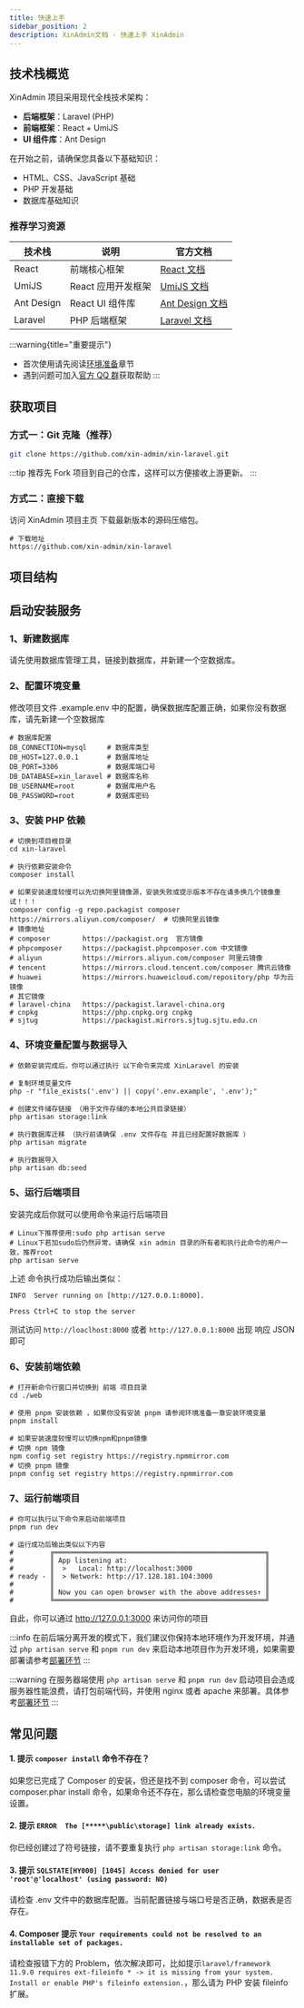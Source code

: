 ```yaml
---
title: 快速上手
sidebar_position: 2
description: XinAdmin文档 - 快速上手 XinAdmin
---
```


## 技术栈概览

XinAdmin 项目采用现代全栈技术架构：

- **后端框架**：Laravel (PHP)
- **前端框架**：React + UmiJS
- **UI 组件库**：Ant Design

在开始之前，请确保您具备以下基础知识：

- HTML、CSS、JavaScript 基础
- PHP 开发基础
- 数据库基础知识

### 推荐学习资源

| 技术栈     | 说明               | 官方文档                                        |
| ---------- | ------------------ | ----------------------------------------------- |
| React      | 前端核心框架       | [React 文档](https://react.docschina.org/)      |
| UmiJS      | React 应用开发框架 | [UmiJS 文档](https://umijs.org/)                |
| Ant Design | React UI 组件库    | [Ant Design 文档](https://ant.design/index-cn/) |
| Laravel    | PHP 后端框架       | [Laravel 文档](https://laravel.com/)            |

:::warning{title="重要提示"}

- 首次使用请先阅读[环境准备](/laravel/dev)章节
- 遇到问题可加入[官方 QQ 群](/introduce/author#联系我)获取帮助
  :::

## 获取项目

### 方式一：Git 克隆（推荐）

```bash
git clone https://github.com/xin-admin/xin-laravel.git
```

:::tip
推荐先 Fork 项目到自己的仓库，这样可以方便接收上游更新。
:::

### 方式二：直接下载

访问 XinAdmin 项目主页 下载最新版本的源码压缩包。

```shell
# 下载地址
https://github.com/xin-admin/xin-laravel
```

## 项目结构


  [//]: # (<ul>)

[//]: # (  <li> app <small>应用程序目录，包含应用程序的核心代码</small>)

[//]: # (    <ul>)

[//]: # (      <li>Enum <small>枚举类</small>)

[//]: # (        <ul></ul>)

[//]: # (      </li>)

[//]: # (      <li>Exceptions <small>异常处理类目录</small>)

[//]: # (        <ul></ul>)

[//]: # (      </li>)

[//]: # (      <li>Http <small>请求目录，所有的请求接口都在这里面实现</small>)

[//]: # (        <ul>)

[//]: # (          <li>Admin <small>管理员后台目录</small>)

[//]: # (            <ul>)

[//]: # (              <li>Controller <small>控制器目录</small></li>)

[//]: # (              <li>Requests <small>表单请求目录</small></li>)

[//]: # (            </ul>)

[//]: # (          </li>)

[//]: # (          <li>App <small>会员前台目录</small>)

[//]: # (            <ul>)

[//]: # (              <li>Controller <small>控制器目录</small></li>)

[//]: # (              <li>Requests <small>表单请求目录</small></li>)

[//]: # (            </ul>)

[//]: # (          </li>)

[//]: # (          <li>BaseController.php <small>基础控制器文件</small></li>)

[//]: # (        </ul>)

[//]: # (      </li>)

[//]: # (      <li>Middleware <small>中间件目录</small>)

[//]: # (        <ul></ul>)

[//]: # (      </li>)

[//]: # (      <li>Models <small>模型目录</small>)

[//]: # (        <ul></ul>)

[//]: # (      </li>)

[//]: # (      <li>Service <small>服务类目录</small>)

[//]: # (        <ul></ul>)

[//]: # (      </li>)

[//]: # (      <li>helpers.php <small>公共文件</small></li>)

[//]: # (    </ul>)

[//]: # (  </li>)

[//]: # (  <li> bootstrap <ul></ul> </li>)

[//]: # (  <li> config <small>配置目录，该目录包含应用程序的所有配置文件</small> <ul></ul></li>)

[//]: # (  <li> database <small>数据库目录，该目录包含您的数据库迁移、模型工厂和种子。</small> <ul></ul></li>)

[//]: # (  <li> extends <small>扩展目录，该目录是系统扩展的目录。</small> <ul></ul></li>)

[//]: # (  <li> public <small>公共目录，该文件是进入应用程序的所有请求的入口点。</small> <ul></ul></li>)

[//]: # (  <li> resources <small>资源目录</small> <ul></ul></li>)

[//]: # (  <li> routes <small>路由目录，该目录包含应用程序的所有路由定义。</small> <ul></ul></li>)

[//]: # (  <li> storage <small>缓存目录</small> <ul></ul></li>)

[//]: # (  <li> vendor <small>依赖目录</small> <ul></ul></li>)

[//]: # (  <li> web <small>前端UI目录</small> <ul>)

[//]: # (    <li>public <small>公共文件目录</small><ul></ul></li>)

[//]: # (    <li>src <small>前端资源目录</small><ul></ul></li>)

[//]: # (    <li>types <small>ts类型目录</small><ul></ul></li>)

[//]: # (    <li>...</li>)

[//]: # (  </ul></li>)

[//]: # (  <li>.env.example <small>环境变量文件</small></li>)

[//]: # (  <li>.gitignore <small>Git忽略配置文件</small></li>)

[//]: # (  <li>composer.json <small>依赖配置文件</small></li>)

[//]: # (  <li>README.md <small>项目描述</small></li>)

[//]: # (</ul>)

## 启动安装服务

### 1、新建数据库

请先使用数据库管理工具，链接到数据库，并新建一个空数据库。

### 2、配置环境变量

修改项目文件 .example.env 中的配置，确保数据库配置正确，如果你没有数据库，请先新建一个空数据库

```shell
# 数据库配置
DB_CONNECTION=mysql     # 数据库类型
DB_HOST=127.0.0.1       # 数据库地址
DB_PORT=3306            # 数据库端口号
DB_DATABASE=xin_laravel # 数据库名称
DB_USERNAME=root        # 数据库用户名
DB_PASSWORD=root        # 数据库密码
```

### 3、安装 PHP 依赖

```shell
# 切换到项目根目录
cd xin-laravel

# 执行依赖安装命令
composer install

# 如果安装速度较慢可以先切换阿里镜像源，安装失败或提示版本不存在请多换几个镜像重试！！！
composer config -g repo.packagist composer https://mirrors.aliyun.com/composer/  # 切换阿里云镜像
# 镜像地址
# composer        https://packagist.org  官方镜像
# phpcomposer     https://packagist.phpcomposer.com 中文镜像
# aliyun          https://mirrors.aliyun.com/composer 阿里云镜像
# tencent         https://mirrors.cloud.tencent.com/composer 腾讯云镜像
# huawei          https://mirrors.huaweicloud.com/repository/php 华为云镜像
# 其它镜像
# laravel-china   https://packagist.laravel-china.org
# cnpkg           https://php.cnpkg.org cnpkg
# sjtug           https://packagist.mirrors.sjtug.sjtu.edu.cn

```

### 4、环境变量配置与数据导入

```shell
# 依赖安装完成后，你可以通过执行 以下命令来完成 XinLaravel 的安装

# 复制环境变量文件
php -r "file_exists('.env') || copy('.env.example', '.env');"

# 创建文件储存链接 （用于文件存储的本地公共目录链接）
php artisan storage:link

# 执行数据库迁移 （执行前请确保 .env 文件存在 并且已经配置好数据库 ）
php artisan migrate

# 执行数据导入
php artisan db:seed

```

### 5、运行后端项目

安装完成后你就可以使用命令来运行后端项目

```shell
# Linux下推荐使用:sudo php artisan serve
# Linux下若加sudo后仍然异常，请确保 xin admin 目录的所有者和执行此命令的用户一致，推荐root
php artisan serve
```

上述 命令执行成功后输出类似：

```shell
INFO  Server running on [http://127.0.0.1:8000].

Press Ctrl+C to stop the server
```

测试访问 `http://loaclhost:8000` 或者 `http://127.0.0.1:8000` 出现 响应 JSON 即可

### 6、安装前端依赖

```shell
# 打开新命令行窗口并切换到 前端 项目目录
cd ./web

# 使用 pnpm 安装依赖 ，如果你没有安装 pnpm 请参阅环境准备一章安装环境变量
pnpm install

# 如果安装速度较慢可以切换npm和pnpm镜像
# 切换 npm 镜像
npm config set registry https://registry.npmmirror.com
# 切换 pnpm 镜像
pnpm config set registry https://registry.npmmirror.com
```

### 7、运行前端项目

```shell
# 你可以执行以下命令来启动前端项目
pnpm run dev

# 运行成功后输出类似以下内容
#         ╔════════════════════════════════════════════════════╗
#         ║ App listening at:                                  ║
#         ║  >   Local: http://localhost:3000                  ║
# ready - ║  > Network: http://17.128.181.104:3000             ║
#         ║                                                    ║
#         ║ Now you can open browser with the above addresses↑ ║
#         ╚════════════════════════════════════════════════════╝
```

自此，你可以通过 http://127.0.0.1:3000 来访问你的项目

:::info
在前后端分离开发的模式下，我们建议你保持本地环境作为开发环境，并通过 `php artisan serve` 和 `pnpm run dev` 来启动本地项目作为开发环境，如果需要部署请参考[部署环节](/laravel/deployment)
:::

:::warning
在服务器端使用 `php artisan serve` 和 `pnpm run dev` 启动项目会造成服务器性能浪费，请打包前端代码，并使用 nginx 或者 apache 来部署。具体参考[部署环节](/laravel/deployment)
:::

## 常见问题

#### 1. 提示 `composer install` 命令不存在？

如果您已完成了 Composer 的安装，但还是找不到 composer 命令，可以尝试 composer.phar install 命令，如果命令还不存在，那么请检查您电脑的环境变量设置。

#### 2. 提示 `ERROR  The [*****\public\storage] link already exists. `

你已经创建过了符号链接，请不要重复执行 `php artisan storage:link` 命令。

#### 3. 提示 `SQLSTATE[HY000] [1045] Access denied for user 'root'@'localhost' (using password: NO)`

请检查 .env 文件中的数据库配置。当前配置链接与端口号是否正确，数据表是否存在。

#### 4. Composer 提示 `Your requirements could not be resolved to an installable set of packages.`

请检查报错下方的 Problem，依次解决即可，比如提示`laravel/framework 11.9.0 requires ext-fileinfo * -> it is missing from your system. Install or enable PHP's fileinfo extension.`，那么请为 PHP 安装 fileinfo 扩展。
